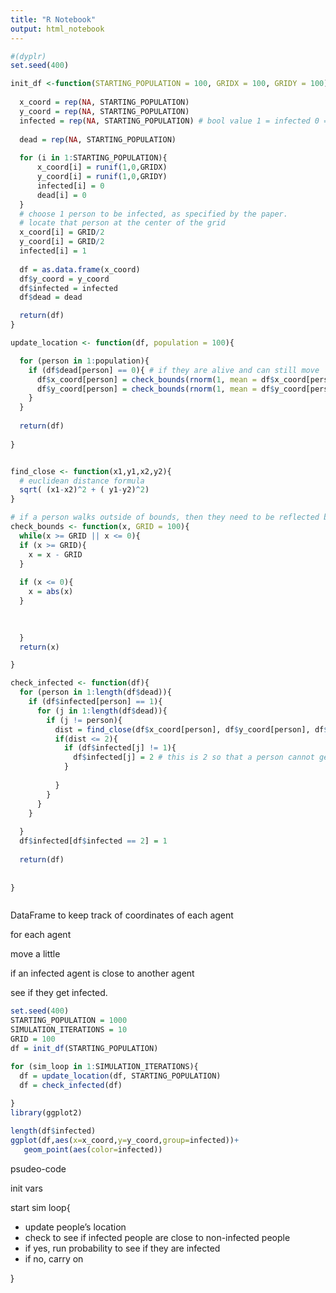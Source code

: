 ---
title: "R Notebook"
output: html_notebook
---

```{r}

#(dyplr)
set.seed(400)

```




```{r}

init_df <-function(STARTING_POPULATION = 100, GRIDX = 100, GRIDY = 100){
  
  x_coord = rep(NA, STARTING_POPULATION)
  y_coord = rep(NA, STARTING_POPULATION)
  infected = rep(NA, STARTING_POPULATION) # bool value 1 = infected 0 = not infected
  
  dead = rep(NA, STARTING_POPULATION)
  
  for (i in 1:STARTING_POPULATION){
      x_coord[i] = runif(1,0,GRIDX)
      y_coord[i] = runif(1,0,GRIDY)
      infected[i] = 0
      dead[i] = 0
  }
  # choose 1 person to be infected, as specified by the paper.
  # locate that person at the center of the grid
  x_coord[i] = GRID/2
  y_coord[i] = GRID/2
  infected[i] = 1
  
  df = as.data.frame(x_coord)
  df$y_coord = y_coord
  df$infected = infected
  df$dead = dead

  return(df)
}

```


```{r}

update_location <- function(df, population = 100){

  for (person in 1:population){
    if (df$dead[person] == 0){ # if they are alive and can still move
      df$x_coord[person] = check_bounds(rnorm(1, mean = df$x_coord[person], sd = 50))
      df$y_coord[person] = check_bounds(rnorm(1, mean = df$y_coord[person], sd = 50))
    }
  }
  
  return(df)
  
}



```

```{r}

find_close <- function(x1,y1,x2,y2){
  # euclidean distance formula
  sqrt( (x1-x2)^2 + ( y1-y2)^2)
}

# if a person walks outside of bounds, then they need to be reflected back
check_bounds <- function(x, GRID = 100){
  while(x >= GRID || x <= 0){
  if (x >= GRID){
    x = x - GRID
  }
  
  if (x <= 0){
    x = abs(x)
  }

    
    
  }
  return(x)

}


```


```{r}

check_infected <- function(df){
  for (person in 1:length(df$dead)){
    if (df$infected[person] == 1){
      for (j in 1:length(df$dead)){
        if (j != person){
          dist = find_close(df$x_coord[person], df$y_coord[person], df$x_coord[j], df$y_coord[j])
          if(dist <= 2){
            if (df$infected[j] != 1){
              df$infected[j] = 2 # this is 2 so that a person cannot get infected and infect others in the same 'tick'.
            }
            
          }
        }
      }
    }
    
  }
  df$infected[df$infected == 2] = 1
  
  return(df)
  
  
}



```





DataFrame to keep track of coordinates of each agent

for each agent

move a little

if an infected agent is close to another agent

see if they get infected.


```{r}
set.seed(400)
STARTING_POPULATION = 1000
SIMULATION_ITERATIONS = 10
GRID = 100
df = init_df(STARTING_POPULATION)

for (sim_loop in 1:SIMULATION_ITERATIONS){
  df = update_location(df, STARTING_POPULATION)
  df = check_infected(df)
  
}
library(ggplot2)

length(df$infected)
ggplot(df,aes(x=x_coord,y=y_coord,group=infected))+
   geom_point(aes(color=infected))
```



psudeo-code



init vars


start sim loop{

- update people's location
- check to see if infected people are close to non-infected people
- if yes, run probability to see if they are infected
- if no, carry on

}







